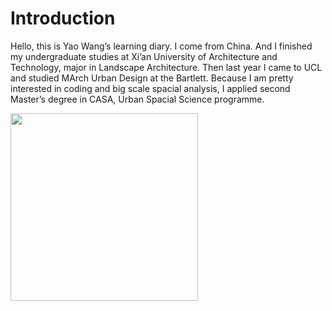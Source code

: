 # Introduction

Hello, this is Yao Wang's learning diary. I come from China. And I finished my undergraduate studies at Xi'an University of Architecture and Technology, major in Landscape Architecture. Then last year I came to UCL and studied MArch Urban Design at the Bartlett. Because I am pretty interested in coding and big scale spacial analysis, I applied second Master's degree in CASA, Urban Spacial Science programme.

![](image/13.jpg){width="300"}
